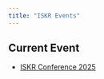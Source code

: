 ```yaml
---
title: "ISKR Events"
---
```


## Current Event

- [ISKR Conference 2025](https://intl-society-for-kaigo-research.github.io/iskr2025/index.html)

